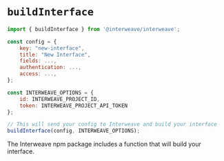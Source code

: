 # `buildInterface`

```js {17}
import { buildInterface } from '@interweave/interweave';

const config = {
    key: "new-interface",
    title: "New Interface",
    fields: ...,
    authentication: ...,
    access: ...,
};

const INTERWEAVE_OPTIONS = {
    id: INTERWEAVE_PROJECT_ID,
    token: INTERWEAVE_PROJECT_API_TOKEN
};

// This will send your config to Interweave and build your interface
buildInterface(config, INTERWEAVE_OPTIONS);
```

The Interweave npm package includes a function that will build your interface.
